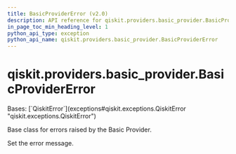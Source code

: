 ```yaml
---
title: BasicProviderError (v2.0)
description: API reference for qiskit.providers.basic_provider.BasicProviderError in qiskit v2.0
in_page_toc_min_heading_level: 1
python_api_type: exception
python_api_name: qiskit.providers.basic_provider.BasicProviderError
---
```


<span id="qiskit-providers-basic-provider-basicprovidererror" />

# qiskit.providers.basic\_provider.BasicProviderError

<Class id="qiskit.providers.basic_provider.BasicProviderError" isDedicatedPage={true} github="https://github.com/Qiskit/qiskit/tree/stable/2.0/qiskit/providers/basic_provider/exceptions.py#L20-L30" signature="qiskit.providers.basic_provider.BasicProviderError(*message)" modifiers="exception">
  Bases: [`QiskitError`](exceptions#qiskit.exceptions.QiskitError "qiskit.exceptions.QiskitError")

  Base class for errors raised by the Basic Provider.

  Set the error message.
</Class>

